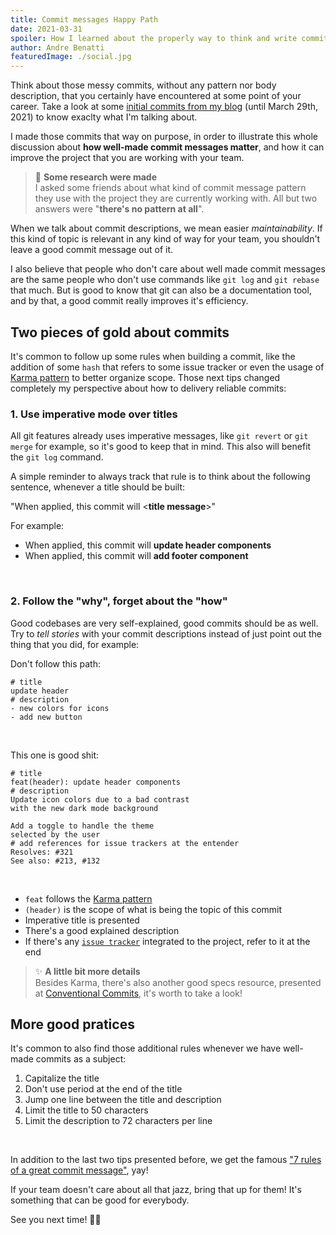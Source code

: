 ```yaml
---
title: Commit messages Happy Path
date: 2021-03-31
spoiler: How I learned about the properly way to think and write commit messages 
author: Andre Benatti
featuredImage: ./social.jpg
---
```


Think about those messy commits, without any pattern nor body description, that you certainly have encountered at some point of your career. Take a look at some [initial commits from my blog](https://github.com/dotpegaso/personal-blog/commits/master) (until March 29th, 2021) to know exaclty what I'm talking about.

I made those commits that way on purpose, in order to illustrate this whole discussion about __how well-made commit messages matter__, and how it can improve the project that you are working with your team.

> 🔬 **Some research were made**  
> I asked some friends about what kind of 
> commit message pattern they use with the
> project they are currently working with.
> All but two answers were "__there's no pattern at all__".

When we talk about commit descriptions, we mean easier *maintainability*. If this kind of topic is relevant in any kind of way for your team, you shouldn't leave a good commit message out of it.

I also believe that people who don't care about well made commit messages are the same people who don't use commands like `git log` and `git rebase` that much. But is good to know that git can also be a documentation tool, and by that, a good commit really improves it's efficiency.

## __Two pieces of gold about commits__

It's common to follow up some rules when building a commit, like the addition of some `hash` that refers to some issue tracker or even the usage of [Karma pattern](https://karma-runner.github.io/0.10/dev/git-commit-msg.html) to better organize scope. Those next tips changed completely my perspective about how to delivery reliable commits:  

### __1. Use imperative mode over titles__ ###
All git features already uses imperative messages, like `git revert` or `git merge` for example, so it's good to keep that in mind. This also will benefit the `git log` command.

A simple reminder to always track that rule is to think about the following sentence, whenever a title should be built:  

"When applied, this commit will <__title message__>"  

For example:  
  - When applied, this commit will __update header components__
  - When applied, this commit will __add footer component__  

<br />

### __2. Follow the "why", forget about the "how"__  

Good codebases are very self-explained, good commits should be as well. Try to *tell stories* with your commit descriptions instead of just point out the thing that you did, for example:  

Don't follow this path:

```language=git
# title
update header
# description
- new colors for icons
- add new button
```
<br />

This one is good shit:
```language=git
# title
feat(header): update header components
# description
Update icon colors due to a bad contrast
with the new dark mode background

Add a toggle to handle the theme
selected by the user
# add references for issue trackers at the entender
Resolves: #321
See also: #213, #132
```
<br />

- `feat` follows the [Karma pattern](https://karma-runner.github.io/0.10/dev/git-commit-msg.html)  
- `(header)` is the scope of what is being the topic of this commit  
- Imperative title is presented
- There's a good explained description
- If there's any [`issue tracker`](https://help.clubhouse.io/hc/en-us/articles/207540323-Using-Branches-and-Pull-Requests-with-the-Clubhouse-VCS-Integrations) integrated to the project, refer to it at the end  

> ✨ __A little bit more details__  
> Besides Karma, there's also another good specs resource, presented at [Conventional Commits](https://www.conventionalcommits.org), it's worth to take a look!  

## More good pratices

It's common to also find those additional rules whenever we have well-made commits as a subject:

1. Capitalize the title
2. Don't use period at the end of the title
3. Jump one line between the title and description
4. Limit the title to 50 characters
5. Limit the description to 72 characters per line

<br />

In addition to the last two tips presented before, we get the famous ["7 rules of a great commit message"](https://bit.ly/3u4uGTe), yay!  

If your team doesn't care about all that jazz, bring that up for them! It's something that can be good for everybody.

See you next time! 👋🏾